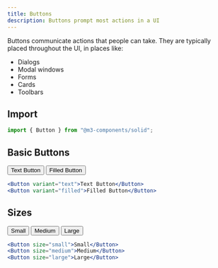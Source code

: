```yaml
---
title: Buttons
description: Buttons prompt most actions in a UI
---
```



Buttons communicate actions that people can take. They are typically placed throughout the UI, in places like:

- Dialogs
- Modal windows
- Forms
- Cards
- Toolbars

## Import

```jsx
import { Button } from "@m3-components/solid";
```

## Basic Buttons

<ComponentPreview className="gap-4">
	<Button variant="text" client:load>
		Text Button
	</Button>
	<Button variant="filled" client:load>
		Filled Button
	</Button>
</ComponentPreview>

```jsx
<Button variant="text">Text Button</Button>
<Button variant="filled">Filled Button</Button>
```

## Sizes

<ComponentPreview className="items-center gap-4">
	<Button size="small" client:load>
		Small
	</Button>
	<Button size="medium" client:load>
		Medium
	</Button>
	<Button size="large" client:load>
		Large
	</Button>
</ComponentPreview>

```jsx
<Button size="small">Small</Button>
<Button size="medium">Medium</Button>
<Button size="large">Large</Button>
```
